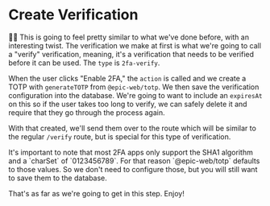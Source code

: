 # Create Verification

👨‍💼 This is going to feel pretty similar to what we've done before, with an
interesting twist. The verification we make at first is what we're going to call
a "verify" verification, meaning, it's a verification that needs to be verified
before it can be used. The `type` is `2fa-verify`.

When the user clicks "Enable 2FA," the `action` is called and we create a TOTP
with `generateTOTP` from `@epic-web/totp`. We then save the verification
configuration into the database. We're going to want to include an `expiresAt`
on this so if the user takes too long to verify, we can safely delete it and
require that they go through the process again.

With that created, we'll send them over to
the <LinkToApp to="/settings/profile/two-factor/verify" /> route which will be
similar to the regular `/verify` route, but is special for this type of
verification.

<callout-info>
	It's important to note that most 2FA apps only support the SHA1 algorithm and
	a `charSet` of `0123456789`. For that reason `@epic-web/totp` defaults to
	those values. So we don't need to configure those, but you will still want to
	save them to the database.
</callout-info>

That's as far as we're going to get in this step. Enjoy!
